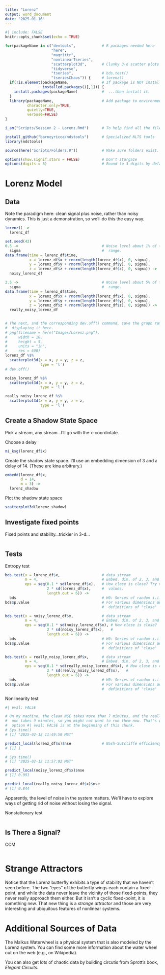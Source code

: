 ```yaml
---
title: "Lorenz"
output: word_document
date: "2025-01-16"
---
```



```r
#| include: FALSE
knitr::opts_chunk$set(echo = TRUE)

for(packageName in c("devtools",            # R packages needed here
                     "here",
                     "magrittr",
                     "nonlinearTseries",
                     "scatterplot3d",       # Clunky 3-d scatter plots
                     "tidyverse",
                     "tseries",             # bds.test()
                     "tseriesChaos")) {     # lorenz()
  if(!is.element(packageName,               # If package is NOT installed...
                 installed.packages()[,1])) {
    install.packages(packageName)           #  ...then install it.
  }
  library(packageName,                      # Add package to environment
          character.only=TRUE,
          quietly=TRUE,
          verbose=FALSE)
}

i_am("Scripts/Session 2 - Lorenz.Rmd")      # To help find all the files.

install_github("barneyricca/ndstools")      # Specialized NLTS tools
library(ndstools)

source(here("Scripts/Folders.R"))           # Make sure folders exist.

options(show.signif.stars = FALSE)          # Don't stargaze
options(digits = 3)                         # Round to 3 digits by default
```

# Lorenz Model

## Data

Note the paradigm here: clean signal plus noise, rather than noisy dynamics. This is just a demonstration, so we'll do this the easy way.
```r
lorenz() ->
  lorenz_df

set.seed(42)
0.5 ->                                      # Noise level about 1% of the data
  sigma                                     #  range.
data.frame(time = lorenz_df$time,
           x = lorenz_df$x + rnorm(length(lorenz_df$x), 0, sigma),
           y = lorenz_df$y + rnorm(length(lorenz_df$y), 0, sigma),
           z = lorenz_df$z + rnorm(length(lorenz_df$z), 0, sigma)) ->
  noisy_lorenz_df

2.5 ->                                      # Noise level about 5% of the data
  sigma                                     #  range.
data.frame(time = lorenz_df$time,
           x = lorenz_df$x + rnorm(length(lorenz_df$x), 0, sigma),
           y = lorenz_df$y + rnorm(length(lorenz_df$y), 0, sigma),
           z = lorenz_df$z + rnorm(length(lorenz_df$z), 0, sigma)) ->
  really_noisy_lorenz_df
  

# The next, and the corresponding dev.off() command, save the graph rather than
#  displaying it here.
# png(filename = here("Images/Lorenz.png"),
#     width = 10,
#     height = 5,
#     units = "in",
#     res = 600)
lorenz_df %$%
  scatterplot3d(x = x, y = y, z = z,
                type = 'l')
# dev.off()

noisy_lorenz_df %$%
  scatterplot3d(x = x, y = y, z = z,
                type = 'l')

really_noisy_lorenz_df %$%
  scatterplot3d(x = x, y = y, z = z,
                type = 'l')

```

## Create a Shadow State Space

Pick a stream, any stream...I'll go with the x-coordintate.

Choose a delay
```r
mi_ksg(lorenz_df$x)
```

Create the shadow state space. I'll use an embedding dimension of 3 and a delay of 14. (These are kina arbitrary.)
```r
embedd(lorenz_df$x,
       d = 14,
       m = 3) ->
  lorenz_shadow
```

Plot the shadow state space
```r
scatterplot3d(lorenz_shadow)
```

## Investigate fixed points

Fixed points and stability...trickier in 3-d...
```r

```

## Tests

Entropy test
```r
bds.test(x = lorenz_df$x,                   # data stream
         m = 4,                             # Embed. dim. of 2, 3, and 4
         eps = seq(0.1 * sd(lorenz_df$x),   # How close is close? Try various
                   2 * sd(lorenz_df$x),     #  values.
                   length.out = 6)) ->
  bds                                       # H0: Series of random i.i.d.
bds$p.value                                 # For various dimensions and
                                            #  definitions of "close"

bds.test(x = noisy_lorenz_df$x,             # data stream
         m = 4,                             # Embed. dim. of 2, 3, and 4
         eps = seq(0.1 * sd(noisy_lorenz_df$x), # How close is close? 
                   2 * sd(noisy_lorenz_df$x),   #
                   length.out = 6)) ->
  bds                                       # H0: Series of random i.i.d.
bds$p.value                                 # For various dimensions and
                                            #  definitions of "close"

bds.test(x = really_noisy_lorenz_df$x,      # data stream
         m = 4,                             # Embed. dim. of 2, 3, and 4
         eps = seq(0.1 * sd(really_noisy_lorenz_df$x), # How close is close? 
                   2 * sd(really_noisy_lorenz_df$x),   #
                   length.out = 6)) ->
  bds                                       # H0: Series of random i.i.d.
bds$p.value                                 # For various dimensions and
                                            #  definitions of "close"

```

Nonlinearity test
```r
#| eval: FALSE

# On my machine, the clean NSE takes more than 7 minutes, and the really noisy
#  one takes 9 minutes, so you might not want to run them now. That's why the
#  option #| eval: FALSE is at the beginning of this chunk.
# Sys.time()
# [1] "2025-02-12 11:49:50 MST"

predict_local(lorenz_df$x)$nse              # Nash-Sutcliffe efficiency
# [1] 1

# Sys.time()
# [1] "2025-02-12 11:57:02 MST"

predict_local(noisy_lorenz_df$x)$nse
# [1] 0.991

predict_local(really_noisy_lorenz_df$x)$nse
# [1] 0.844

```
Apparently, the level of noise in the system matters. We'll have to explore ways of getting rid of noise without losing the signal.

Nonstationary test
```r

```

## Is There a Signal?

CCM
```r

```

# Strange Attractors

Notice that the Lorenz butterfly exhibits a type of stability that we haven't seen before. The two "eyes" of the butterfly wings each contain a fixed-point,
and while the data never leave the vicinity of those fixed-points, they never
really approach them either. But it isn't a cyclic fixed-point, it is something new. That new thing is a *strange attractor* and those are very interesting and ubiquitous features of nonlinear systems.

# Additional Sources of Data

The Malkus Waterwheel is a physical system that is also modeled by the Lorenz system. You can find some more information about the water wheel out on the web (e.g., on Wikipedia).

You can also get lots of chaotic data by building circutis from Sprott's book,  *Elegant Circuits*.
